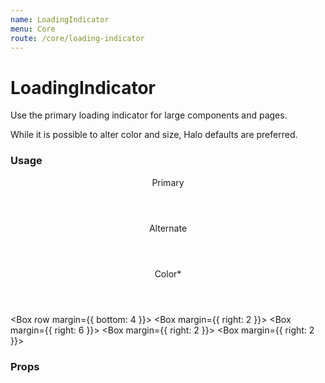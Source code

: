```yaml
---
name: LoadingIndicator
menu: Core
route: /core/loading-indicator
---
```




# LoadingIndicator

Use the primary loading indicator for large components and pages.

While it is possible to alter color and size, Halo defaults are preferred.

### Usage

<Playground>
  <Box row margin={{ bottom: 8 }}>
    <Box margin={{ right: 12 }}>
      <Header h5>Primary</Header>
      <LoadingIndicator bare />
    </Box>
    <Box margin={{ right: 2 }}>
      <Header h5>Alternate</Header>
      <LoadingIndicator bare alternate />
    </Box>
  </Box>

  <Header h5>
    <Tooltip content="use sparingly! (or never)">
      <span>Color*</span>
    </Tooltip>
  </Header>

  <Box row margin={{ bottom: 4 }}>
    <Box margin={{ right: 2 }}>
      <LoadingIndicator bare color="#666" />
    </Box>
    <Box margin={{ right: 6 }}>
      <LoadingIndicator bare color="#888" />
    </Box>
    <Box margin={{ right: 2 }}>
      <LoadingIndicator bare color="#bbb" alternate />
    </Box>
    <Box margin={{ right: 2 }}>
      <LoadingIndicator bare color="#ddd" alternate />
    </Box>
  </Box>

</Playground>

### Props

<Props of={LoadingIndicator} />
